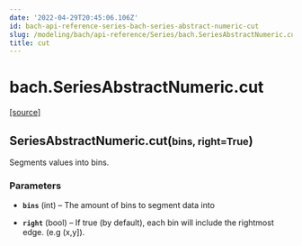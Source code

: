 ```yaml
---
date: '2022-04-29T20:45:06.106Z'
id: bach-api-reference-series-bach-series-abstract-numeric-cut
slug: /modeling/bach/api-reference/Series/bach.SeriesAbstractNumeric.cut/
title: cut
---
```


# bach.SeriesAbstractNumeric.cut

<div class="method">

&#8203;<span class="view-source">[[source]](https://github.com/objectiv/objectiv-analytics/blob/main/bach/bach/series/series_numeric.py)</span>

<h2 class="signature-class"><span class="additional-name">SeriesAbstractNumeric.</span><span class="name">cut(</span><small class="parameter-list"><span class="parameter" id="bins">bins</span>, <span class="parameter" id="right">right=True</span></small>)</h2>


<div class="content">

Segments values into bins.


### Parameters

* **`bins`** (int) – The amount of bins to segment data into

* **`right`** (bool) – If true (by default), each bin will include the rightmost edge. (e.g (x,y]).



</div>

</div>
